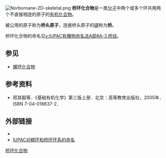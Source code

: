 [[File:Norbornane-2D-skeletal.png|thumb]]
'''桥环化合物'''是一类[[分子|分子]]中两个或多个环共用两个不直接相连的原子的[[有机化合物|有机化合物]]。

被公用的原子称为'''桥头原子'''，连接桥头原子的[[化学键|键]]称为'''桥'''。

桥环化合物的命名见[[v:IUPAC有機物命名法A部#A-3.桥烃|v:IUPAC有機物命名法A部#A-3.桥烃]]。
{{Wikiversity|IUPAC有机物命名法A部#A-3.桥烃}}

== 参见 ==
* [[螺环化合物|螺环化合物]]

== 参考资料 ==
* 邢其毅等．《基础有机化学》第三版上册．北京：高等教育出版社，2005年．ISBN 7-04-016637-2．

== 外部链接 ==
* {{cite journal|url=http://course.tjac.edu.cn/youjihuaxue/%E4%B9%9F%E8%B0%88%E6%A1%A5%E7%8E%AF%E3%80%81%E8%9E%BA%E7%8E%AF%E5%8C%96%E5%90%88%E7%89%A9%E7%9A%84%E5%91%BD%E5%90%8D.pdf|title=也谈桥环、螺环化合物的命名|author=魏荣宝|journal=化学教育|year=2004|volume=12}}{{dead link|date=2018年3月 |bot=InternetArchiveBot |fix-attempted=yes }}
* [http://www.iupac.org/publications/pac/1998/pdf/7001x0143.pdf IUPAC对稠环和桥环环系的命名] {{Wayback|url=http://www.iupac.org/publications/pac/1998/pdf/7001x0143.pdf |date=20090920083113 }}{{en icon}}

{{Authority control}}
[[Category:桥环化合物|]]
